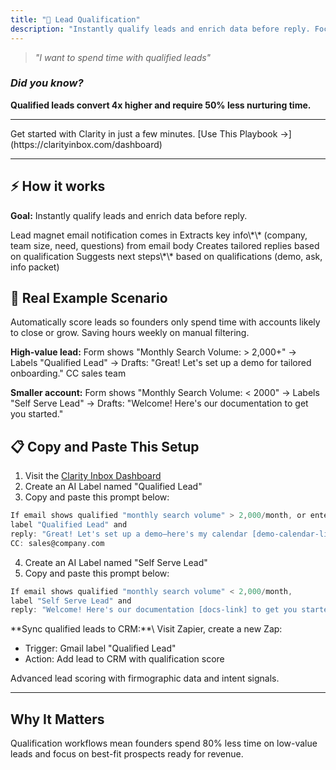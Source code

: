 ```yaml
---
title: "🎯 Lead Qualification"
description: "Instantly qualify leads and enrich data before reply. Focus on high-value prospects ready to buy."
---
```


> _"I want to spend time with qualified leads"_

### _Did you know?_

**Qualified leads convert 4x higher and require 50% less nurturing time.**

---

<Tip>
  Get started with Clarity in just a few minutes. [Use This Playbook →](https://clarityinbox.com/dashboard)
</Tip>

---

## ⚡️ How it works

**Goal:** Instantly qualify leads and enrich data before reply.

<Steps>
  <Step title="First Step">
    Lead magnet email notification comes in
  </Step>
  <Step title="Second Step">
    Extracts key info\*\* (company, team size, need, questions) from email body
  </Step>
  <Step title="Third Step">
    Creates tailored replies based on qualification
  </Step>
  <Step title="Fourth Step">
    Suggests next steps\*\* based on qualifications (demo, ask, info packet)
  </Step>
</Steps>

## 🔮 Real Example Scenario

Automatically score leads so founders only spend time with accounts likely to close or grow. Saving hours weekly on manual filtering.

**High-value lead:** Form shows "Monthly Search Volume: \> 2,000+" → Labels "Qualified Lead" → Drafts: "Great! Let's set up a demo for tailored onboarding." CC sales team

**Smaller account:** Form shows "Monthly Search Volume: \< 2000" → Labels "Self Serve Lead" → Drafts: "Welcome! Here's our documentation to get you started."

## 📋 Copy and Paste This Setup

1. Visit the [Clarity Inbox Dashboard](https://app.clarityinbox.com/dashboard)
2. Create an AI Label named "Qualified Lead"
3. Copy and paste this prompt below:

<CodeGroup>

```c Copy & Edit Prompt
If email shows qualified "monthly search volume" > 2,000/month, or enterprise signals, 
label "Qualified Lead" and 
reply: "Great! Let's set up a demo—here's my calendar [demo-calendar-link]." 
CC: sales@company.com
```

</CodeGroup>

4. Create an AI Label named "Self Serve Lead"
5. Copy and paste this prompt below:

<CodeGroup>

```c Copy & Edit Prompt
If email shows qualified "monthly search volume" < 2,000/month,
label "Self Serve Lead" and 
reply: "Welcome! Here's our documentation [docs-link] to get you started."
```

</CodeGroup>

<Accordion title="Advanced: CRM Sync">
  **Sync qualified leads to CRM:**\
  Visit Zapier, create a new Zap:

  - Trigger: Gmail label "Qualified Lead"
  - Action: Add lead to CRM with qualification score
</Accordion>

<Accordion title="Future Enhancement">
  Advanced lead scoring with firmographic data and intent signals.
</Accordion>

---

## Why It Matters

Qualification workflows mean founders spend 80% less time on low-value leads and focus on best-fit prospects ready for revenue.